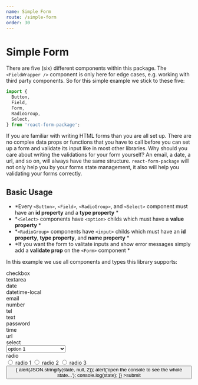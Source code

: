 ```yaml
---
name: Simple Form
route: /simple-form
order: 30
---
```



# Simple Form

There are five (six) different components within this package. The `<FieldWrapper />` component is only here for edge cases, e.g. working with third party components. So for this simple example we stick to these five:

```jsx
import {
  Button,
  Field,
  Form,
  RadioGroup,
  Select,
} from 'react-form-package';
```

If you are familiar with writing HTML forms than you are all set up. There are no complex data props or functions that you have to call before you can set up a form and validate its input like in most other libraries. Why should you care about writing the validations for your form yourself? An email, a date, a url, and so on, will always have the same structure. `react-form-package` will not only help you by your forms state management, it also will help you validating your forms correctly.

## Basic Usage

* *Every `<Button>`, `<Field>`, `<RadioGroup>`, and `<Select>` component must have an **id property** and a **type property** *
* *`<Select>` components have `<option>` childs which must have a **value property** *
* *`<RadioGroup>` components have `<input>` childs which must have an **id property**, **type property**, and **name property** *
* *If you want the form to valitate inputs and show error messages simply add a **validate prop** on the `<Form>` component *

In this example we use all components and types this library supports:

<Playground>
  <Form
      validate
    >
      <div>
        <div>checkbox</div>
        <Field type="checkbox" id="checkbox" />
      </div>
      <div>
        <div>textarea</div>
        <Field rows="5" cols="30" type="textarea" id="textarea" />
      </div>
      <div>
        <div>date</div>
        <Field type="date" id="date" />
      </div>
      <div>
        <div>datetime-local</div>
        <Field type="datetime-local" id="datetime-local" />
      </div>
      <div>
        <div>email</div>
        <Field type="email" id="email" />
      </div>
      <div>
        <div>number</div>
        <Field type="number" id="number" />
      </div>
      <div>
        <div>tel</div>
        <Field type="tel" id="tel" />
      </div>
      <div>
        <div>text</div>
        <Field type="text" id="text" />
      </div>
      <div>
        <div>password</div>
        <Field type="password" id="password" />
      </div>
      <div>
        <div>time</div>
        <Field type="time" id="time" />
      </div>
      <div>
        <div>url</div>
        <Field type="url" id="url" />
      </div>
      <div>
        <div>select</div>
        <Select id="select" type="select">
          <option disabled value="">--- Choose an option ---</option>
          <option value="option1">option 1</option>
          <option value="option2">option 2</option>
          <option value="option3">option 3</option>
        </Select>
      </div>
      <div>
        <div>radio</div>
        <RadioGroup type="radio" id="radio">
          <input type="radio" name="radio" id="radio1" />
          radio 1
          <input type="radio" name="radio" id="radio2" />
          radio 2
          <input type="radio" name="radio" id="radio3" />
          radio 3
        </RadioGroup>
      </div>
      <div>
        <Button id="submit" type="submit" onClick={(state) => {
          alert(JSON.stringify(state, null, 2));
          alert('open the console to see the whole state...');
          console.log(state);
        }}
        >submit</Button>
      </div>
    </Form>
</Playground>

